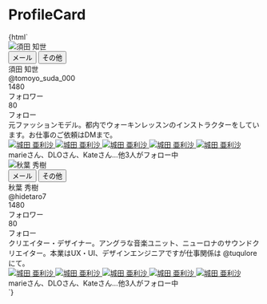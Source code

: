 
<Meta title="Galleries/ProfileCard" />

# ProfileCard

<Canvas>
  <Story name="Default">
    {html`
      <div class="flex">
        <div class="jumpu-card w-80 mr-4">
          <div
            class="h-32 bg-center bg-cover"
            style="background-image: url(${bgImage});"
          ></div>
          <div class="relative py-2 px-4 flex justify-end align-center">
            <div
              class="jumpu-avatar absolute left-4 -top-10 border-4 border-white w-20 h-20"
            >
              <img src="${avatarImage}" alt="須田 知世" />
            </div>
            <div class="flex align-center gap-2">
              <button
                type="button"
                class="jumpu-icon-button"
                aria-describedby="tooltip-envelope"
              >
                <i class="fas fa-envelope"></i>
                <span id="tooltip-envelope" role="tooltip">メール</span>
              </button>
              <button
                type="button"
                class="jumpu-icon-button"
                aria-describedby="tooltip-etc"
              >
                <i class="fas fa-ellipsis-h"></i>
                <span id="tooltip-etc" role="tooltip">その他</span>
              </button>
            </div>
          </div>
          <div class="px-4 flex justify-between items-end">
            <div>
              須田 知世
              <div class="text-xxs text-gray-600">@tomoyo_suda_000</div>
            </div>
            <div class="flex">
              <div class="text-center text-sm mr-4">
                1480
                <div class="text-xxs text-gray-600">フォロワー</div>
              </div>
              <div class="text-center text-sm">
                80
                <div class="text-xxs text-gray-600">フォロー</div>
              </div>
            </div>
          </div>
          <div class="px-4 py-4 text-sm">
            元ファッションモデル。都内でウォーキンレッスンのインストラクターをしています。お仕事のご依頼はDMまで。
          </div>
          <div class="px-4 mb-4 flex">
            <a href="#" class="jumpu-avatar border-2 border-white w-10 h-10">
              <img src="${avatarImage}" alt="城田 亜利沙" />
            </a>
            <a
              href="#"
              class="jumpu-avatar -ml-2 border-2 border-white w-10 h-10"
            >
              <img src="${avatarImage}" alt="城田 亜利沙" />
            </a>
            <a
              href="#"
              class="jumpu-avatar -ml-2 border-2 border-white w-10 h-10"
            >
              <img src="${avatarImage}" alt="城田 亜利沙" />
            </a>
            <a
              href="#"
              class="jumpu-avatar -ml-2 border-2 border-white w-10 h-10"
            >
              <img src="${avatarImage}" alt="城田 亜利沙" />
            </a>
            <a
              href="#"
              class="jumpu-avatar -ml-2 border-2 border-white w-10 h-10"
            >
              <img src="${avatarImage}" alt="城田 亜利沙" />
            </a>
          </div>
          <div class="mb-4 px-4 text-gray-500 text-xs">
            marieさん、DLOさん、Kateさん…他3人がフォロー中
          </div>
        </div>
        <div class="jumpu-card w-80">
          <div
            class="h-32 bg-center bg-cover bg-gradient-to-r from-purple-400 via-pink-500 to-red-500"
          ></div>
          <div class="relative py-2 px-4 flex justify-end align-center">
            <div
              class="jumpu-avatar absolute left-4 -top-10 border-4 border-white w-20 h-20"
            >
              <img src="${avatarImage2}" alt="秋葉 秀樹" />
            </div>
            <div class="flex align-center gap-2">
              <button
                type="button"
                class="jumpu-icon-button"
                aria-describedby="tooltip-envelope"
              >
                <i class="fas fa-envelope"></i>
                <span id="tooltip-envelope" role="tooltip">メール</span>
              </button>
              <button
                type="button"
                class="jumpu-icon-button"
                aria-describedby="tooltip-etc"
              >
                <i class="fas fa-ellipsis-h"></i>
                <span id="tooltip-etc" role="tooltip">その他</span>
              </button>
            </div>
          </div>
          <div class="px-4 flex justify-between items-end">
            <div>
              秋葉 秀樹
              <div class="text-xxs text-gray-600">@hidetaro7</div>
            </div>
            <div class="flex">
              <div class="text-center text-sm mr-4">
                1480
                <div class="text-xxs text-gray-600">フォロワー</div>
              </div>
              <div class="text-center text-sm">
                80
                <div class="text-xxs text-gray-600">フォロー</div>
              </div>
            </div>
          </div>
          <div class="px-4 py-4 text-sm">
            クリエイター・デザイナー。アングラな音楽ユニット、ニューロナのサウンドクリエイター。本業はUX・UI、デザインエンジニアですが仕事関係は
            @tuqulore にて。
          </div>
          <div class="px-4 mb-4 flex">
            <a href="#" class="jumpu-avatar border-2 border-white w-10 h-10">
              <img src="${avatarImage}" alt="城田 亜利沙" />
            </a>
            <a
              href="#"
              class="jumpu-avatar -ml-2 border-2 border-white w-10 h-10"
            >
              <img src="${avatarImage}" alt="城田 亜利沙" />
            </a>
            <a
              href="#"
              class="jumpu-avatar -ml-2 border-2 border-white w-10 h-10"
            >
              <img src="${avatarImage}" alt="城田 亜利沙" />
            </a>
            <a
              href="#"
              class="jumpu-avatar -ml-2 border-2 border-white w-10 h-10"
            >
              <img src="${avatarImage}" alt="城田 亜利沙" />
            </a>
            <a
              href="#"
              class="jumpu-avatar -ml-2 border-2 border-white w-10 h-10"
            >
              <img src="${avatarImage}" alt="城田 亜利沙" />
            </a>
          </div>
          <div class="mb-4 px-4 text-gray-500 text-xs">
            marieさん、DLOさん、Kateさん…他3人がフォロー中
          </div>
        </div>
      </div>
    `}
  </Story>
</Canvas>
